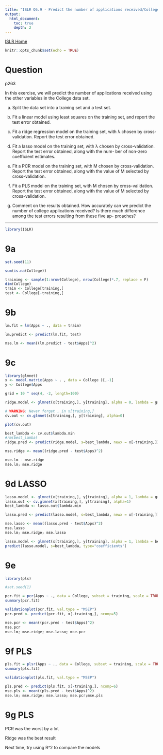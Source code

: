 ```yaml
---
title: "ISLR Q6.9 - Predict the number of applications received/College"
output:
  html_document:
    toc: true
    depth: 2      
---
```

[ISLR Home](../index.html)

```r
knitr::opts_chunk$set(echo = TRUE)
```

# Question

p263

In this exercise, we will predict the number of applications received using the other variables in the College data set.

(a) Split the data set into a training set and a test set.

(b) Fit a linear model using least squares on the training set, and
report the test error obtained.

(c) Fit a ridge regression model on the training set, with λ chosen
by cross-validation. Report the test error obtained.

(d) Fit a lasso model on the training set, with λ chosen by cross-validation. Report the test error obtained, along with the num-
ber of non-zero coefficient estimates.

(e) Fit a PCR model on the training set, with M chosen by cross-validation. Report the test error obtained, along with the value of M selected by cross-validation.

(f) Fit a PLS model on the training set, with M chosen by cross-validation. Report the test error obtained, along with the value of M selected by cross-validation.

(g) Comment on the results obtained. How accurately can we predict the number of college applications received? Is there much difference among the test errors resulting from these five ap- proaches?

***


```r
library(ISLR)
```


# 9a

```r
set.seed(11)

sum(is.na(College))

training <- sample(1:nrow(College), nrow(College)*.7, replace = F)
dim(College)
train <- College[training,]
test <- College[-training,]
```


# 9b

```r
lm.fit = lm(Apps ~ ., data = train)

lm.predict <- predict(lm.fit, test)

mse.lm <- mean((lm.predict - test$Apps)^2)
```


# 9c

```r
library(glmnet)
x <- model.matrix(Apps ~ . , data = College )[,-1]
y <- College$Apps

grid = 10 ^ seq(4, -2, length=100)

ridge.model <- glmnet(x[training,], y[training], alpha = 0, lambda = grid, thresh = 1e-12)

# WARNING: Never forget , in x[training,]
cv.out <- cv.glmnet(x[training,], y[training], alpha=0)

plot(cv.out)

best_lambda <- cv.out$lambda.min
#rm(best_lamba)
ridge.pred <- predict(ridge.model, s=best_lambda, newx = x[-training,])

mse.ridge <- mean((ridge.pred - test$Apps)^2)

mse.lm - mse.ridge
mse.lm; mse.ridge
```


# 9d LASSO

```r
lasso.model <- glmnet(x[training,], y[training], alpha = 1, lambda = grid, thresh = 1e-12)
lasso.out <- cv.glmnet(x[training,], y[training], alpha=1)
best_lambda <- lasso.out$lambda.min

lasso.pred <- predict(lasso.model, s=best_lambda, newx = x[-training,])

mse.lasso <- mean((lasso.pred - test$Apps)^2)
mse.lasso
mse.lm; mse.ridge; mse.lasso

lasso.model <- glmnet(x[training,], y[training], alpha = 1, lambda = best_lambda)
predict(lasso.model, s=best_lambda, type="coefficients")
```


# 9e

```r
library(pls)

#set.seed(1)

pcr.fit = pcr(Apps ~ ., data = College, subset = training, scale = TRUE, validation = "CV")
summary(pcr.fit)

validationplot(pcr.fit, val.type = "MSEP")
pcr.pred <- predict(pcr.fit, x[-training,], ncomp=5)

mse.pcr <- mean((pcr.pred - test$Apps)^2)
mse.pcr
mse.lm; mse.ridge; mse.lasso; mse.pcr
```


# 9f PLS

```r
pls.fit = plsr(Apps ~ ., data = College, subset = training, scale = TRUE, validation = "CV")
summary(pls.fit)

validationplot(pls.fit, val.type = "MSEP")

pls.pred <- predict(pls.fit, x[-training,], ncomp=6)
mse.pls <- mean((pls.pred - test$Apps)^2)
mse.lm; mse.ridge; mse.lasso; mse.pcr;mse.pls
```


# 9g PLS

PCR was the worst by a lot

Ridge was the best result

Next time, try using R^2 to compare the models
